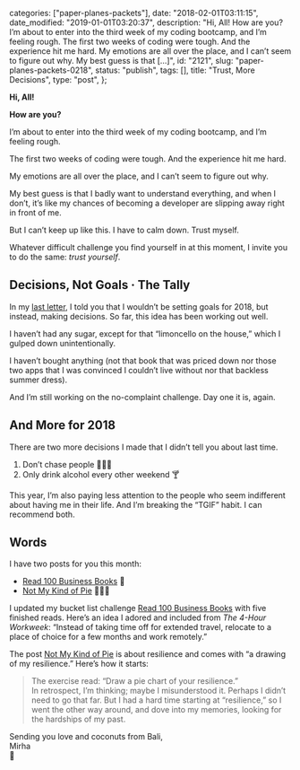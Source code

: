 
  categories: ["paper-planes-packets"],
  date: "2018-02-01T03:11:15",
  date_modified: "2019-01-01T03:20:37",
  description:
    "Hi, All! How are you? I’m about to enter into the third week of my coding bootcamp, and I’m feeling rough. The first two weeks of coding were tough. And the experience hit me hard. My emotions are all over the place, and I can’t seem to figure out why. My best guess is that […]",
  id: "2121",
  slug: "paper-planes-packets-0218",
  status: "publish",
  tags: [],
  title: "Trust, More Decisions",
  type: "post",
};


**Hi, All!**

**How are you?**

I’m about to enter into the third week of my coding bootcamp, and I’m feeling rough.

The first two weeks of coding were tough. And the experience hit me hard.

My emotions are all over the place, and I can’t seem to figure out why.

My best guess is that I badly want to understand everything, and when I don’t, it’s like my chances of becoming a developer are slipping away right in front of me.

But I can’t keep up like this. I have to calm down. Trust myself.

Whatever difficult challenge you find yourself in at this moment, I invite you to do the same: *trust yourself*.

## Decisions, Not Goals · The Tally

In my [last letter](/letters/paper-planes-packets-0118/), I told you that I wouldn’t be setting goals for 2018, but instead, making decisions. So far, this idea has been working out well.

I haven’t had any sugar, except for that “limoncello on the house,” which I gulped down unintentionally.

I haven’t bought anything (not that book that was priced down nor those two apps that I was convinced I couldn’t live without nor that backless summer dress).

And I’m still working on the no-complaint challenge. Day one it is, again.

## And More for 2018

There are two more decisions I made that I didn’t tell you about last time.

1.  Don’t chase people 🙋🏻‍♀️
2.  Only drink alcohol every other weekend 🍸

This year, I’m also paying less attention to the people who seem indifferent about having me in their life. And I’m breaking the “TGIF” habit. I can recommend both.

## Words

I have two posts for you this month:

- [Read 100 Business Books](/posts/read-100-books) 🔖
- [Not My Kind of Pie](/posts/resilience-pie/) 💪🏻🥧

I updated my bucket list challenge [Read 100 Business Books](/posts/read-100-books) with five finished reads. Here’s an idea I adored and included from *The 4-Hour Workweek*: “Instead of taking time off for extended travel, relocate to a place of choice for a few months and work remotely.”

The post [Not My Kind of Pie](/posts/resilience-pie/) is about resilience and comes with “a drawing of my resilience.” Here’s how it starts:

> The exercise read: “Draw a pie chart of your resilience.”\
> In retrospect, I’m thinking; maybe I misunderstood it. Perhaps I didn’t need to go that far. But I had a hard time starting at “resilience,” so I went the other way around, and dove into my memories, looking for the hardships of my past.

Sending you love and coconuts from Bali,\
Mirha\
🥥
